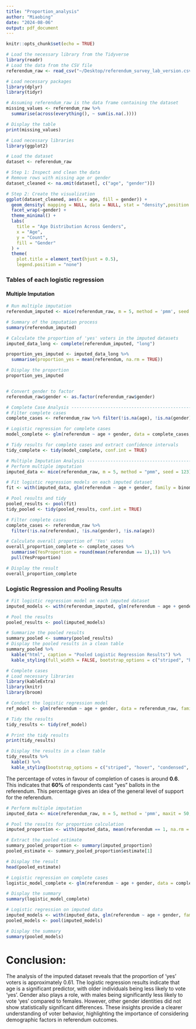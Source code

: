```yaml
---
title: "Proportion_analysis"
author: "Miaobing"
date: "2024-08-06"
output: pdf_document
---
```


```r
knitr::opts_chunk$set(echo = TRUE)
```


```r
# Load the necessary library from the Tidyverse
library(readr)
# Load the data from the CSV file
referendum_raw <- read_csv("~/Desktop/referendum_survey_lab_version.csv")
```
```r
# Load necessary packages
library(dplyr)
library(tidyr)

# Assuming referendum_raw is the data frame containing the dataset
missing_values <- referendum_raw %>%
  summarise(across(everything(), ~ sum(is.na(.))))

# Display the table
print(missing_values)

```

```r
# Load necessary libraries
library(ggplot2)

# Load the dataset
dataset <- referendum_raw

# Step 1: Inspect and clean the data
# Remove rows with missing age or gender
dataset_cleaned <- na.omit(dataset[, c("age", "gender")])

# Step 2: Create the visualization
ggplot(dataset_cleaned, aes(x = age, fill = gender)) +
  geom_density( mapping = NULL, data = NULL, stat = "density",position = "identity") +
  facet_wrap(~gender) +
  theme_minimal() +
  labs(
    title = "Age Distribution Across Genders",
    x = "Age",
    y = "Count",
    fill = "Gender"
  ) +
  theme(
    plot.title = element_text(hjust = 0.5),
    legend.position = "none")
```

### Tables of each logistic regression

#### Multiple Imputation

```r
# Run multiple imputation
referendum_imputed <- mice(referendum_raw, m = 5, method = 'pmm', seed = 123)

# Summary of the imputation process
summary(referendum_imputed)

# Calculate the proportion of 'yes' voters in the imputed datasets
imputed_data_long <- complete(referendum_imputed, "long")

proportion_yes_imputed <- imputed_data_long %>%
  summarise(proportion_yes = mean(referendum, na.rm = TRUE))

# Display the proportion
proportion_yes_imputed


# Convert gender to factor
referendum_raw$gender <- as.factor(referendum_raw$gender)

# Complete Case Analysis ---------------------------------------------------
# Filter complete cases
complete_cases <- referendum_raw %>% filter(!is.na(age), !is.na(gender), !is.na(referendum))

# Logistic regression for complete cases
model_complete <- glm(referendum ~ age + gender, data = complete_cases, family = binomial)

# Tidy results for complete cases and extract confidence intervals
tidy_complete <- tidy(model_complete, conf.int = TRUE)

# Multiple Imputation Analysis ---------------------------------------------
# Perform multiple imputation
imputed_data <- mice(referendum_raw, m = 5, method = "pmm", seed = 123)

# Fit logistic regression models on each imputed dataset
fit <- with(imputed_data, glm(referendum ~ age + gender, family = binomial))

# Pool results and tidy
pooled_results <- pool(fit)
tidy_pooled <- tidy(pooled_results, conf.int = TRUE)
```

```r

# Filter complete cases
complete_cases <- referendum_raw %>%
  filter(!is.na(referendum), !is.na(gender), !is.na(age))

# Calculate overall proportion of 'Yes' votes
overall_proportion_complete <- complete_cases %>%
  summarise(YesProportion = round(mean(referendum == 1),1)) %>%
  pull(YesProportion)

# Display the result
overall_proportion_complete
```

### Logistic Regression and Pooling Results
```r
# Fit logistic regression model on each imputed dataset
imputed_models <- with(referendum_imputed, glm(referendum ~ age + gender, family = binomial))

# Pool the results
pooled_results <- pool(imputed_models)

# Summarize the pooled results
summary_pooled <- summary(pooled_results)
# Display the pooled results in a clean table
summary_pooled %>%
  kable("html", caption = "Pooled Logistic Regression Results") %>%
  kable_styling(full_width = FALSE, bootstrap_options = c("striped", "hover", "condensed", "responsive"))

```

```r
# Complete cases
# Load necessary libraries
library(kableExtra)
library(knitr)
library(broom)

# Conduct the logistic regression model
ref_model <- glm(referendum ~ age + gender, data = referendum_raw, family = binomial)

# Tidy the results
tidy_results <- tidy(ref_model)

# Print the tidy results
print(tidy_results)

# Display the results in a clean table
tidy_results %>%
  kable() %>%
  kable_styling(bootstrap_options = c("striped", "hover", "condensed", "responsive"))

```
The percentage of votes in favour of completion of cases is around **0.6**. This indicates that **60%** of respondents cast "yes" ballots in the referendum. This percentage gives an idea of the general level of support for the referendum.

```r

# Perform multiple imputation
imputed_data <- mice(referendum_raw, m = 5, method = 'pmm', maxit = 50, seed = 500)

# Pool the results for proportion calculation
imputed_proportion <- with(imputed_data, mean(referendum == 1, na.rm = TRUE))

# Extract the pooled estimate
summary_pooled_proportion <- summary(imputed_proportion)
pooled_estimate <- summary_pooled_proportion$estimate[1]

# Display the result
head(pooled_estimate)

```

```r
# Logistic regression on complete cases
logistic_model_complete <- glm(referendum ~ age + gender, data = complete_cases, family = binomial)

# Display the summary
summary(logistic_model_complete)

# Logistic regression on imputed data
imputed_models <- with(imputed_data, glm(referendum ~ age + gender, family = binomial))
pooled_models <- pool(imputed_models)

# Display the summary
summary(pooled_models)


```

# Conclusion:
The analysis of the imputed dataset reveals that the proportion of 'yes' voters is approximately 0.61. The logistic regression results indicate that age is a significant predictor, with older individuals being less likely to vote 'yes'. Gender also plays a role, with males being significantly less likely to vote 'yes' compared to females. However, other gender identities did not show statistically significant differences. These insights provide a clearer understanding of voter behavior, highlighting the importance of considering demographic factors in referendum outcomes.
